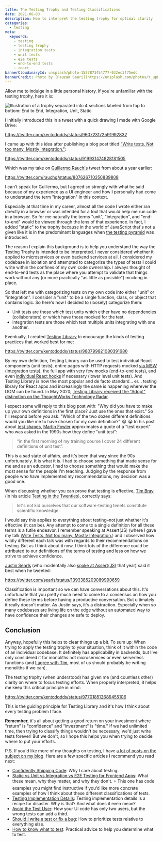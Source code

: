 ```yaml
---
title: The Testing Trophy and Testing Classifications
date: 2021-06-03
description: How to interpret the testing trophy for optimal clarity
categories:
  - testing
meta:
  keywords:
    - testing
    - testing trophy
    - integration tests
    - unit tests
    - e2e tests
    - end-to-end tests
    - react
bannerCloudinaryId: unsplash/photo-1527871454777-032ec3f75edc
bannerCredit: Photo by [Fauzan Saari](https://unsplash.com/photos/Y_upPEyxXN8)
---
```


Allow me to indulge in a little personal history. If you're unfamiliar with the
testing trophy, here it is:

![Illustration of a trophy separated into 4 sections labeled from top to bottom: End to End, Integration, Unit, Static](https://res.cloudinary.com/kentcdodds-com/image/upload/v1622744540/kentcdodds.com/blog/the-testing-trophy-and-testing-classifications/trophy_wx9aen.png)

I initially introduced this in a tweet with a quick drawing I made with Google
Drive:

https://twitter.com/kentcdodds/status/960723172591992832

I came up with this idea after publishing a blog post titled
["Write tests. Not too many. Mostly integration."](/blog/write-tests):

https://twitter.com/kentcdodds/status/919931474828181505

Which was my take on [Guillermo Rauch's](https://twitter.com/rauchg) tweet from
about a year earlier:

https://twitter.com/rauchg/status/807626710350839808

I can't speak for Guillermo, but I agreed so strongly with what he said because
of my experience as a UI engineer and how I personally had come to understand
the term "integration" in this context.

Especially at that time in my career, almost all the code I wrote either ran
directly in a browser or was intended for a tool that would help me run code in
a browser. So for me naturally the terms "unit", "integration", and "end-to-end"
would be viewed through the lens of that experience. In fact, I added "static"
to the trophy because in the world of JavaScript that's not a given like it is
in the predominant languages when
[the testing pyramid](https://martinfowler.com/bliki/TestPyramid.html) was
introduced.

The reason I explain this background is to help you understand the way the
Testing Trophy is intended to be interpreted. I never considered whether it
applied to microservices or even backend services at all. I considered my
codebase in isolation and attempted to categorize the types of tests I could
write within the confines of my own code ownership. I always thought of
end-to-end tests as the place where you attempt to validate that things work
without any (or more practically "as little as possible") mocking in place.

So that left me with categorizing tests on my own code into either "unit" or
"integration". I consider a "unit" to be a single function, class, or object
that contains logic. So here's how I decided to (loosely) categorize them:

- Unit tests are those which test units which either have no dependencies
  (collaborators) or which have those mocked for the test.
- Integration tests are those which test multiple units integrating with one
  another.

Eventually, I created [Testing Library](https://testing-library.com) to
encourage the kinds of testing practices that worked best for me:

https://twitter.com/kentcdodds/status/980799621080391680

By my own definition, Testing Library can be used to test individual React
components (unit tests), entire pages with HTTP requests mocked
[via MSW](/blog/stop-mocking-fetch) (integration tests), the full app with very
few mocks (end-to-end tests), and even
[individual React hooks](/blog/how-to-test-custom-react-hooks) if necessary
(lower level unit tests). And Testing Library is now the most popular and de
facto standard... er... testing library for React apps and increasingly the same
is happening wherever the DOM can be found. In May 2020,
[Testing Library received the "Adopt" distinction on the ThoughtWorks Technology Radar](https://www.thoughtworks.com/radar/languages-and-frameworks/react-testing-library).

I expect some will reply to this blog post with: "Why did you have to make up
your own definitions in the first place? Just use the ones that exist." So I'll
respond before you ask: "Which of the two dozen different definitions would you
like me to have chosen for my own definition?" 😂 😭 In his post about
[test shapes](https://martinfowler.com/articles/2021-test-shapes.html),
[Martin Fowler](https://twitter.com/martinfowler) approximates a quote of a
"test expert" who was asked in the 1990s how they define "unit test":

> “in the first morning of my training course I cover 24 different definitions
> of unit test”.

This is a sad state of affairs, and it's been that way since the 90s
unfortunately. It is what it is. I had to choose something that made sense for
me and as an educator, I had to choose something that would make the most sense
for the people I'm teaching. Judging by the response from people who have
implemented my recommendations, my decision was a good one.

When discussing whether you can prove that testing is effective,
[Tim Bray](https://twitter.com/timbray) (in his article
[Testing in the Twenties](https://www.tbray.org/ongoing/When/202x/2021/05/15/Testing-in-2021)),
correctly says:

> let's not kid ourselves that our software-testing tenets constitute scientific
> knowledge.

I would say this applies to everything about testing–not just whether it's
effective (it can be). Any attempt to come to a single definition for all these
terms is a futile endeavor. I remember speaking at Assert(JS) (where I gave my
talk
[Write Tests. Not too many. Mostly Integration.](https://www.youtube.com/watch?v=Fha2bVoC8SE&list=PLV5CVI1eNcJgNqzNwcs4UKrlJdhfDjshf))
and I observed how wildly different each talk was with regards to their
recommendations on testing. But as I think about it now, I think lots of the
difference could be attributed to our definitions of the terms of testing and
less on how we strive to achieve confidence.

[Justin Searls](https://twitter.com/searls) (who incidentally also
[spoke at Assert(JS)](https://www.youtube.com/watch?v=Af4M8GMoxi4) that year)
said it best when he tweeted:

https://twitter.com/searls/status/1393385209089990659

Classification is important so we can have conversations about this. It's
unfortunate that you pretty much need to come to a consensus on how you define
these terms before having a productive conversation. But ultimately it really
doesn't matter. As Justin says, it's a distraction. Especially when so many
codebases are living life on the edge without an automated way to have
confidence their changes are safe to deploy.

## Conclusion

Anyway, hopefully this helps to clear things up a bit. To sum up: When trying to
apply the testing trophy to your situation, think of it within the code of an
individual codebase. It definitely has applicability in backends, but I've only
considered it for monoliths not microservices or even serverless functions (and
[I agree with Tim](https://www.tbray.org/ongoing/When/202x/2021/05/15/Testing-in-2021),
most of us should probably be writing monoliths if we can).

The testing trophy (when understood) has given me (and countless other) clarity
on where to focus testing efforts. When properly interpreted, it helps me keep
this critical principle in mind:

https://twitter.com/kentcdodds/status/977018512689455106

This is the guiding principle for Testing Library and it's how I think about
every testing problem I face.

**Remember,** it's all about getting a good return on your investment where
"return" is "confidence" and "investment" is "time." If we had unlimited time,
then trying to classify things wouldn't be necessary, we'd just write tests
forever! But we don't, so I hope this helps you when trying to decide where to
put your efforts.

P.S. If you'd like more of my thoughts on testing, I have
[a lot of posts on the subject on my blog](/blog?q=test). Here are a few
specific articles I recommend you read next:

- [Confidently Shipping Code](/blog/confidently-shipping-code): Why I care about
  testing.
- [Static vs Unit vs Integration vs E2E Testing for Frontend Apps](/blog/static-vs-unit-vs-integration-vs-e2e-tests):
  What these mean, why they matter, and why they don't. ⭐️ This one has code
  examples you might find instructive if you'd like more concrete examples of
  how I think about these different classifications of tests.
- [Testing Implementation Details](/blog/testing-implementation-details):
  Testing implementation details is a recipe for disaster. Why is that? And what
  does it even mean?
- [Avoid the Test User](/blog/avoid-the-test-user): How your UI code has only
  two users, but the wrong tests can add a third.
- [Should I write a test or fix a bug](/blog/should-i-write-a-test-or-fix-a-bug):
  How to prioritize tests relative to everything else.
- [How to know what to test](/blog/how-to-know-what-to-test): Practical advice
  to help you determine what to test.

